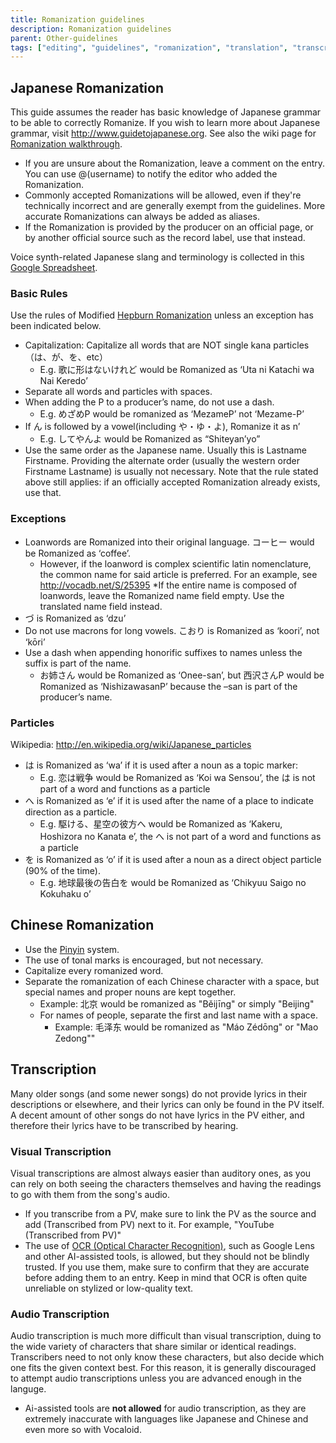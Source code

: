 ---
title: Romanization guidelines
description: Romanization guidelines
parent: Other-guidelines
tags: ["editing", "guidelines", "romanization", "translation", "transcription", "vocadb"]
---

## Japanese Romanization

This guide assumes the reader has basic knowledge of Japanese grammar to be able to correctly Romanize. If you wish to learn more about Japanese grammar, visit http://www.guidetojapanese.org. See also the wiki page for [Romanization walkthrough](/docs/other-guidelines/romanization-walkthrough).

* If you are unsure about the Romanization, leave a comment on the entry. You can use @(username) to notify the editor who added the Romanization.
* Commonly accepted Romanizations will be allowed, even if they're technically incorrect and are generally exempt from the guidelines. More accurate Romanizations can always be added as aliases.
* If the Romanization is provided by the producer on an official page, or by another official source such as the record label, use that instead.

Voice synth-related Japanese slang and terminology is collected in this [Google Spreadsheet](https://docs.google.com/spreadsheets/d/1h7KGUnq8WUJ87L7IgPxaTMvhNZ7npeSoseOJZmh8PoM/).

### Basic Rules

Use the rules of Modified [Hepburn Romanization](http://en.wikipedia.org/wiki/Hepburn_romanization) unless an exception has been indicated below.

* Capitalization: Capitalize all words that are NOT single kana particles（は、が、を、etc）
    * E.g. 歌に形はないけれど would be Romanized as ‘Uta ni Katachi wa Nai Keredo’
* Separate all words and particles with spaces.
* When adding the P to a producer’s name, do not use a dash.
    * E.g. めざめP  would be romanized as ‘MezameP’ not ‘Mezame-P’
* If ん is followed by a vowel(including や・ゆ・よ), Romanize it as n’
    * E.g. してやんよ would be Romanized as “Shiteyan’yo”
* Use the same order as the Japanese name. Usually this is Lastname Firstname. Providing the alternate order (usually the western order Firstname Lastname) is usually not necessary. Note that the rule stated above still applies: if an officially accepted Romanization already exists, use that.

### Exceptions

* Loanwords are Romanized into their original language. コーヒー would be Romanized as ‘coffee’.
    * However, if the loanword is complex scientific latin nomenclature, the common name for said article is preferred. For an example, see http://vocadb.net/S/25395
    *If the entire name is composed of loanwords, leave the Romanized name field empty. Use the translated name field instead.
* づ is Romanized as ‘dzu’
* Do not use macrons for long vowels. こおり is Romanized as ‘koori’, not ‘kōri’
* Use a dash when appending honorific suffixes to names unless the suffix is part of the name.
    * お姉さん would be Romanized as ‘Onee-san’, but 西沢さんP would be Romanized as ‘NishizawasanP’ because the –san is part of the producer’s name.

### Particles

Wikipedia: http://en.wikipedia.org/wiki/Japanese_particles

* は is Romanized as ‘wa’ if it is used after a noun as a topic marker:
    * E.g. 恋は戦争 would be Romanized as ‘Koi wa Sensou’, the は is not part of a word and functions as a particle
* へ is Romanized as ‘e’ if it is used after the name of a place to indicate direction as a particle.
    * E.g. 駆ける、星空の彼方へ would be Romanized as ‘Kakeru, Hoshizora no Kanata e’, the へ is not part of a word and functions as a particle
* を is Romanized as ‘o’ if it is used after a noun as a direct object particle (90% of the time).
    * E.g. 地球最後の告白を would be Romanized as ‘Chikyuu Saigo no Kokuhaku o’

## Chinese Romanization

* Use the [Pinyin](http://en.wikipedia.org/wiki/Pinyin) system.
* The use of tonal marks is encouraged, but not necessary.
* Capitalize every romanized word.
* Separate the romanization of each Chinese character with a space, but special names and proper nouns are kept together.
    * Example: 北京 would be romanized as "Běijīng" or simply "Beijing"
    * For names of people, separate the first and last name with a space.
        * Example: 毛泽东 would be romanized as "Máo Zédōng" or "Mao Zedong""

## Transcription

Many older songs (and some newer songs) do not provide lyrics in their descriptions or elsewhere, and their lyrics can only be found in the PV itself. A decent amount of other songs do not have lyrics in the PV either, and therefore their lyrics have to be transcribed by hearing. 

### Visual Transcription

Visual transcriptions are almost always easier than auditory ones, as you can rely on both seeing the characters themselves and having the readings to go with them from the song's audio. 

* If you transcribe from a PV, make sure to link the PV as the source and add (Transcribed from PV) next to it. For example, "YouTube (Transcribed from PV)"
* The use of [OCR (Optical Character Recognition)](https://en.wikipedia.org/wiki/Optical_character_recognition), such as Google Lens and other AI-assisted tools, is allowed, but they should not be blindly trusted. If you use them, make sure to confirm that they are accurate before adding them to an entry. Keep in mind that OCR is often quite unreliable on stylized or low-quality text.


### Audio Transcription

Audio transcription is much more difficult than visual transcription, duing to the wide variety of characters that share similar or identical readings. Transcribers need to not only know these characters, but also decide which one fits the given context best. For this reason, it is generally discouraged to attempt audio transcriptions unless you are advanced enough in the languge. 

* Ai-assisted tools are **not allowed** for audio transcription, as they are extremely inaccurate with languages like Japanese and Chinese and even more so with Vocaloid.
